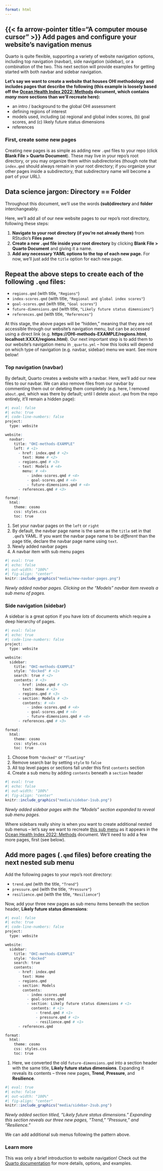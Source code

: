 ```yaml
---
format: html
---
```


## {{< fa arrow-pointer title="A computer mouse cursor" >}} Add pages and configure your website's navigation menus

Quarto is quite flexible, supporting a variety of website navigation options, including top navigation (navbar), side navigation (sidebar), or a combination of the two. This next section will provide examples for getting started with both navbar and sidebar navigation.

**Let's say we want to create a website that houses OHI methodology and includes pages that describe the following (this example is loosely based off the [Ocean Health Index 2022: Methods](https://oceanhealthindex.org/images/htmls/Supplement.html) document, which contains *many* more sections than we'll recreate here):**

- an intro / background to the global OHI assessment
- defining regions of interest
- models used, including (a) regional and global index scores, (b) goal scores, and (c) likely future status dimensions
- references

### First, create some new pages

Creating new pages is as simple as adding new `.qmd` files to your repo (click **Blank File > Quarto Document**). These may live in your repo's root directory, or you may organize them within subdirectories (though note that `index.qmd` should always remain in your root directory; if you organize your other pages inside a subdirectory, that subdirectory name will become a part of your URL). 

::: {.callout-note collapse=true}
## **Data science jargon: Directory == Folder**
Throughout this document, we'll use the words **(sub)directory** and **folder** interchangeably.
:::

Here, we'll add all of our new website pages to our repo's root directory, following these steps: 

1. **Navigate to your root directory (if you're not already there)** from RStudio's **Files pane**
2. **Create a new `.qmd` file inside your root directory** by clicking **Blank File > Quarto Document** and giving it a name.
3. **Add any necessary YAML options to the top of each new page.** For now, we'll just add the `title` option for each new page.

::: {.callout-important}
## **Repeat the above steps to create each of the following `.qmd` files:**

- `regions.qmd` (with title, `"Regions"`)
- `index-scores.qmd` (with title, `"Regional and global index scores"`)
- `goal-scores.qmd` (with title, `"Goal scores"`)
- `future-dimensions.qmd` (with title, `"Likely future status dimensions"`)
- `references.qmd` (with title, `"References"`)
:::

At this stage, the above pages will be "hidden," meaning that they are not accessible through our website's navigation menu, but can be accessed using a direct link (e.g. **https://OHI-methods-EXAMPLE/regions.html**, **localhost:XXXX/regions.html**). Our next important step is to add them to our website's navigation menu in `_quarto.yml` -- how this looks will depend on which type of navigation (e.g. navbar, sidebar) menu we want. See more below!

### Top navigation (navbar)

By default, Quarto creates a website with a navbar. Here, we'll add our new files to our navbar. We can also remove files from our navbar by commenting them out or deleting them completely (e.g. here, I removed `about.qmd`, which was there by default; until I delete `about.qmd` from the repo entirely, it'll remain a hidden page):

```r
#| eval: false
#| echo: true
#| code-line-numbers: false
project:
  type: website

website:
  navbar:
    title: "OHI-methods-EXAMPLE"
    left: # <1>
      - href: index.qmd # <2>
        text: Home # <2>
      - regions.qmd # <3>
      - text: Models # <4>
        menu: # <4>
          - index-scores.qmd # <4>
          - goal-scores.qmd # <4>
          - future-dimensions.qmd # <4>
      - references.qmd # <3>

format:
  html:
    theme: cosmo
    css: styles.css
    toc: true
```
1. Set your navbar pages on the `left` or `right`
2. By default, the navbar page name is the same as the `title` set in that `.qmd`'s YAML. If you want the navbar page name to be *different* than the page title, declare the navbar page name using `text`.
3. Newly added navbar pages
4. A navbar item with sub menu pages

```r
#| eval: true
#| echo: false
#| out-width: "100%"
#| fig-align: "center"
knitr::include_graphics("media/new-navbar-pages.png")
```

::: {.center-text .gray-text}
*Newly added navbar pages. Clicking on the "Models" navbar item reveals a sub menu of pages.*
:::

### Side navigation (sidebar)

A sidebar is a great option if you have *lots* of documents which require a deep hierarchy of pages.

```r
#| eval: false
#| echo: true
#| code-line-numbers: false
project:
  type: website

website:
  sidebar:
    title: "OHI-methods-EXAMPLE"
    style: "docked" # <1>
    search: true # <2>
    contents: # <3>
      - href: index.qmd # <3>
        text: Home # <3>
      - regions.qmd # <3>
      - section: Models # <3>
        contents: # <4>
          - index-scores.qmd # <4>
          - goal-scores.qmd # <4>
          - future-dimensions.qmd # <4>
      - references.qmd # <3>

format:
  html:
    theme: cosmo
    css: styles.css
    toc: true
```
1. Choose from `"docked"` or `"floating"`
2. Remove search bar by setting `style` to `false`
3. All top level pages or sections fall under this first `contents` section
4. Create a sub menu by adding `contents` beneath a `section` header

```r
#| eval: true
#| echo: false
#| out-width: "100%"
#| fig-align: "center"
knitr::include_graphics("media/sidebar-1sub.png")
```

::: {.center-text .gray-text}
*Newly added sidebar pages with the "Models" section expanded to reveal sub menu pages.*
:::

Where sidebars really shiny is when you want to create additional nested sub menus -- let's say we want to recreate [this sub menu](https://oceanhealthindex.org/images/htmls/Supplement.html#53_Likely_future_status_dimensions) as it appears in the [Ocean Health Index 2022: Methods](https://oceanhealthindex.org/images/htmls/Supplement.html) document. We'll need to add a few more pages, first (see below).

::: {.callout-important}
## **Add more pages (`.qmd` files) before creating the next nested sub menu**

Add the following pages to your repo's root directory:

- `trend.qmd` (with the title, `"Trend"`)
- `pressure.qmd` (with the title, `"Pressure"`)
- `resilience.qmd` (with the title, `"Resilience"`)
:::

Now, add your three new pages as sub menu items beneath the section header, **Likely future status dimensions**:

```r
#| eval: false
#| echo: true
#| code-line-numbers: false
project:
  type: website

website:
  sidebar:
    title: "OHI-methods-EXAMPLE"
    style: "docked" 
    search: true
    contents: 
      - href: index.qmd
        text: Home
      - regions.qmd
      - section: Models
        contents: 
          - index-scores.qmd
          - goal-scores.qmd
          - section: Likely future status dimensions # <1>
            contents: # <1>
              - trend.qmd # <1>
              - pressure.qmd # <1>
              - resilience.qmd # <1>
      - references.qmd

format:
  html:
    theme: cosmo
    css: styles.css
    toc: true
```
1. Here, we converted the old `future-dimensions.qmd` into a section header with the same title, **Likely future status dimensions**. Expanding it reveals its contents -- three new pages, **Trend**, **Pressure**, and **Resilience**.

```r
#| eval: true
#| echo: false
#| out-width: "100%"
#| fig-align: "center"
knitr::include_graphics("media/sidebar-2sub.png")
```

::: {.center-text .gray-text}
*Newly added section titled, "Likely future status dimensions." Expanding this section reveals our three new pages, "Trend," "Pressure," and "Resilience."*
:::

We can add additional sub menus following the pattern above.

### Learn more

This was only a brief introduction to website navigation! Check out the [Quarto documentation](https://quarto.org/docs/websites/website-navigation.html#side-navigation) for more details, options, and examples.
